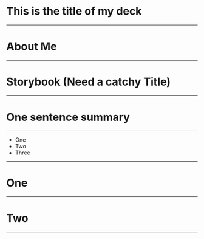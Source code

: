 # This is the title of my deck

---

# About Me

---

# Storybook (Need a catchy Title)

---

# One sentence summary

---

- One
- Two
- Three

---

# One

---

# Two

---